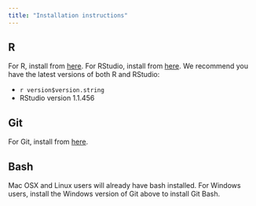 ```yaml
---
title: "Installation instructions"
---
```


## R

For R, install from [here](https://cloud.r-project.org/index.html). For RStudio,
install from [here](https://www.rstudio.com/products/rstudio/download/#download).
We recommend you have the latest versions of both R and RStudio:

- `r version$version.string`
- RStudio version 1.1.456

## Git

For Git, install from [here](https://git-scm.com/downloads).

## Bash

Mac OSX and Linux users will already have bash installed. For Windows users, 
install the Windows version of Git above to install Git Bash.
